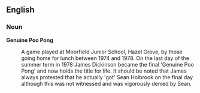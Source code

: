 ==English==

===Noun===

'''Genuine Poo Pong'''


: A game played at Moorfield Junior School, Hazel Grove, by those going home for lunch between 1974 and 1978. On the last day of the summer term in 1978 James Dickinson became the final 'Genuine Poo Pong' and now holds the title for life. It should be noted that James always protested that he actually 'got' Sean Holbrook on the final day although this was not witnessed and was vigorously denied by Sean.